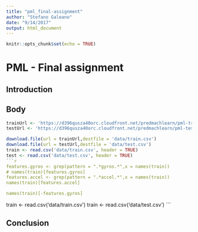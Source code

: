 ```yaml
---
title: "pml_final-assignment"
author: "Stefano Galeano"
date: "9/14/2017"
output: html_document
---
```



```r
knitr::opts_chunk$set(echo = TRUE)
```
# PML - Final assignment

## Introduction

## Body

```r
trainUrl <- 'https://d396qusza40orc.cloudfront.net/predmachlearn/pml-training.csv'
testUrl <- 'https://d396qusza40orc.cloudfront.net/predmachlearn/pml-testing.csv'

download.file(url = trainUrl,destfile = 'data/train.csv')
download.file(url = testUrl,destfile = 'data/test.csv')
train <- read.csv('data/train.csv', header = TRUE)
test <- read.csv('data/test.csv', header = TRUE)
```r

features.gyros <- grep(pattern = ".*gyros.*",x = names(train))
# names(train)[features.gyros]
features.accel <- grep(pattern = ".*accel.*",x = names(train))
names(train)[features.accel]

names(train)[-features.gyros]

```

train <- read.csv('data/train.csv')
train <- read.csv('data/test.csv')
```




## Conclusion
